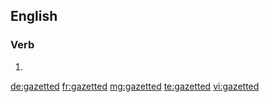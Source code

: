 ==English==

===Verb===
{{head|en|verb form}}

# {{en-past of|gazette}}

[[de:gazetted]]
[[fr:gazetted]]
[[mg:gazetted]]
[[te:gazetted]]
[[vi:gazetted]]